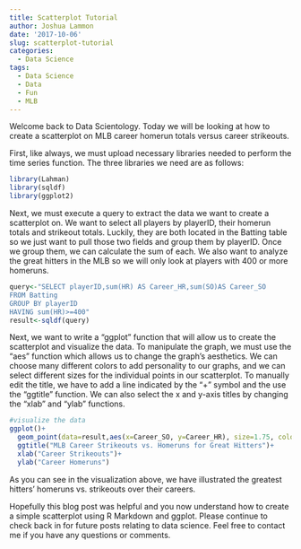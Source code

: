 ```yaml
---
title: Scatterplot Tutorial
author: Joshua Lammon
date: '2017-10-06'
slug: scatterplot-tutorial
categories:
  - Data Science
tags:
  - Data Science
  - Data
  - Fun
  - MLB
---
```

Welcome back to Data Scientology. Today we will be looking at how to create a scatterplot on MLB career homerun totals versus career strikeouts.

First, like always, we must upload necessary libraries needed to perform the time series function. The three libraries we need are as follows:
```r
library(Lahman)
library(sqldf)
library(ggplot2)
```

Next, we must execute a query to extract the data we want to create a scatterplot on. We want to select all players by playerID, their homerun totals and strikeout totals. Luckily, they are both located in the Batting table so we just want to pull those two fields and group them by playerID. Once we group them, we can calculate the sum of each. We also want to analyze the great hitters in the MLB so we will only look at players with 400 or more homeruns.
```r
query<-"SELECT playerID,sum(HR) AS Career_HR,sum(SO)AS Career_SO
FROM Batting
GROUP BY playerID
HAVING sum(HR)>=400"
result<-sqldf(query)
```

Next, we want to write a "ggplot" function that will allow us to create the scatterplot and visualize the data. To manipulate the graph, we must use the "aes" function which allows us to change the graph's aesthetics. We can choose many different colors to add personality to our graphs, and we can select different sizes for the individual points in our scatterplot. To manually edit the title, we have to add a line indicated by the "+" symbol and the use the "ggtitle" function. We can also select the x and y-axis titles by changing the "xlab" and "ylab" functions.
```r
#visualize the data
ggplot()+
  geom_point(data=result,aes(x=Career_SO, y=Career_HR), size=1.75, color="dark green")+
  ggtitle("MLB Career Strikeouts vs. Homeruns for Great Hitters")+
  xlab("Career Strikeouts")+
  ylab("Career Homeruns")
```

As you can see in the visualization above, we have illustrated the greatest hitters' homeruns vs. strikeouts over their careers. 

Hopefully this blog post was helpful and you now understand how to create a simple scatterplot using R Markdown and ggplot. Please continue to check back in for future posts relating to data science. Feel free to contact me if you have any questions or comments. 
